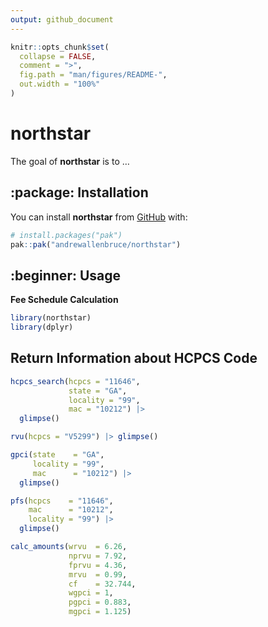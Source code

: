 ```yaml
---
output: github_document
---
```


<!-- README.md is generated from README.Rmd. Please edit that file -->

```r
knitr::opts_chunk$set(
  collapse = FALSE,
  comment = ">",
  fig.path = "man/figures/README-",
  out.width = "100%"
)
```

# northstar

<!-- badges: start -->
<!-- badges: end -->

The goal of **northstar** is to ...

## :package: Installation

You can install **northstar** from [GitHub](https://github.com/) with:

``` r
# install.packages("pak")
pak::pak("andrewallenbruce/northstar")
```

## :beginner: Usage

__Fee Schedule Calculation__

```r
library(northstar)
library(dplyr)
```


## Return Information about HCPCS Code

```r
hcpcs_search(hcpcs = "11646", 
             state = "GA", 
             locality = "99", 
             mac = "10212") |> 
  glimpse()
```



```r
rvu(hcpcs = "V5299") |> glimpse()
```

```r
gpci(state    = "GA",
     locality = "99",
     mac      = "10212") |> 
  glimpse()
```


```r
pfs(hcpcs    = "11646", 
    mac      = "10212",
    locality = "99") |> 
  glimpse()
```


```r
calc_amounts(wrvu  = 6.26,
             nprvu = 7.92,
             fprvu = 4.36,
             mrvu  = 0.99,
             cf    = 32.744,
             wgpci = 1,
             pgpci = 0.883,
             mgpci = 1.125)
```

